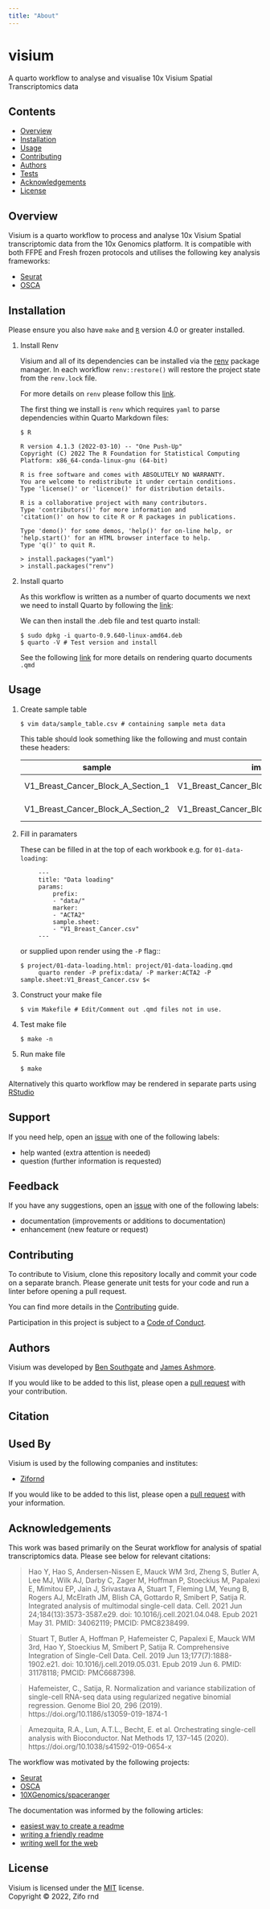 ```yaml
---
title: "About"
---
```


# visium

A quarto workflow to analyse and visualise 10x Visium Spatial Transcriptomics data 

## Contents

* [Overview](#overview)
* [Installation](#installation)
* [Usage](#usage)
* [Contributing](#contributing)
* [Authors](#authors)
* [Tests](#tests)
* [Acknowledgements](#acknowledgements)
* [License](#license)

## Overview

Visium is a quarto workflow to process and analyse 10x Visium Spatial transcriptomic data from the 10x Genomics platform. It is compatible with both FFPE and Fresh frozen protocols and utilises the following key analysis frameworks:

* [Seurat](https://satijalab.org/seurat/articles/spatial_vignette.html)
* [OSCA](https://github.com/OSCA-source/OSCA)

## Installation

Please ensure you also have `make` and [`R`](https://cran.r-project.org/bin/) version 4.0 or greater installed.

1. Install Renv

   Visium and all of its dependencies can be installed via the [renv](https://rstudio.github.io/renv/articles/renv.html) package manager. In each workflow `renv::restore()` will restore the project state from the `renv.lock` file. 

   For more details on `renv` please follow this [link](https://rstudio.github.io/renv/articles/collaborating.html).

   The first thing we install is `renv` which requires `yaml` to parse dependencies within Quarto Markdown files:

   ```console
   $ R

   R version 4.1.3 (2022-03-10) -- "One Push-Up"
   Copyright (C) 2022 The R Foundation for Statistical Computing
   Platform: x86_64-conda-linux-gnu (64-bit)

   R is free software and comes with ABSOLUTELY NO WARRANTY.
   You are welcome to redistribute it under certain conditions.
   Type 'license()' or 'licence()' for distribution details.

   R is a collaborative project with many contributors.
   Type 'contributors()' for more information and
   'citation()' on how to cite R or R packages in publications.

   Type 'demo()' for some demos, 'help()' for on-line help, or
   'help.start()' for an HTML browser interface to help.
   Type 'q()' to quit R.

   > install.packages("yaml")
   > install.packages("renv")
   ```

2. Install quarto

   As this workflow is written as a number of quarto documents we next we need to install Quarto by following the [link](https://quarto.org/docs/get-started/): 

   We can then install the .deb file and test quarto install:
   
   ```console
   $ sudo dpkg -i quarto-0.9.640-linux-amd64.deb
   $ quarto -V # Test version and install
   ```
   See the following [link](https://quarto.org/docs/get-started/hello/text-editor.html) for more details on rendering quarto documents `.qmd`

## Usage

1. Create sample table

   ```console
   $ vim data/sample_table.csv # containing sample meta data 
   ```

   This table should look something like the following and must contain these headers:

   | sample | image | slide | group | area | index | files | protocol |
   |--------|-------|-------|-------|------|-------|-------|----------|
   | V1_Breast_Cancer_Block_A_Section_1 | V1_Breast_Cancer_Block_A_Section_1_image | V19L29-097 | slide1 | B1 | T1T2-F10 | V1_Breast_Cancer_Block_A_Section_1_filtered_feature_bc_matrix.h5 | FF |
   | V1_Breast_Cancer_Block_A_Section_2 | V1_Breast_Cancer_Block_A_Section_2_image | V19L29-098 | slide2 | B1 | T1T2-H10 | V1_Breast_Cancer_Block_A_Section_2_filtered_feature_bc_matrix.h5 | FF |

2. Fill in paramaters 

   These can be filled in at the top of each workbook e.g. for `01-data-loading`:

   ```console
        ---
        title: "Data loading"
        params:
            prefix:
            - "data/"
            marker:
            - "ACTA2"
            sample.sheet:
            - "V1_Breast_Cancer.csv"
        ---
   ```
   or supplied upon render using the `-P` flag::

   ```console
   $ project/01-data-loading.html: project/01-data-loading.qmd
	    quarto render -P prefix:data/ -P marker:ACTA2 -P sample.sheet:V1_Breast_Cancer.csv $<
   ```

3. Construct your make file

   ```console
   $ vim Makefile # Edit/Comment out .qmd files not in use.
   ```

4. Test make file

   ```console
   $ make -n
   ```

5. Run make file

   ```console
   $ make
   ```

Alternatively this quarto workflow may be rendered in separate parts using [RStudio](https://quarto.org/docs/get-started/hello/rstudio.html)  

## Support

If you need help, open an [issue](https://github.com/zifornd/visium/issues) with one of the following labels:

- help wanted (extra attention is needed)
- question (further information is requested)

## Feedback

If you have any suggestions, open an [issue](https://github.com/zifornd/visium/issues) with one of the following labels:

- documentation (improvements or additions to documentation)
- enhancement (new feature or request)

## Contributing

To contribute to Visium, clone this repository locally and commit your code on a separate branch. Please generate unit tests for your code and run a linter before opening a pull request.

You can find more details in the [Contributing](https://github.com/zifornd/.github/blob/main/CONTRIBUTING.md) guide. 

Participation in this project is subject to a [Code of Conduct](https://github.com/zifornd/.github/blob/main/CODE_OF_CONDUCT.md).

## Authors

Visium was developed by [Ben Southgate](https://github.com/bensouthgate) and [James Ashmore](https://www.github.com/jma1991).

If you would like to be added to this list, please open a [pull request](https://github.com/zifornd/visium/pulls) with your contribution.

## Citation


## Used By

Visium is used by the following companies and institutes:

- [Zifornd](https://www.zifornd.com/)

If you would like to be added to this list, please open a [pull request](https://github.com/zifornd/visium/pulls) with your information.

## Acknowledgements

This work was based primarily on the Seurat workflow for analysis of spatial transcriptomics data. Please see below for relevant citations:

> Hao Y, Hao S, Andersen-Nissen E, Mauck WM 3rd, Zheng S, Butler A, Lee MJ, Wilk AJ, Darby C, Zager M, Hoffman P, Stoeckius M, Papalexi E, Mimitou EP, Jain J, Srivastava A, Stuart T, Fleming LM, Yeung B, Rogers AJ, McElrath JM, Blish CA, Gottardo R, Smibert P, Satija R. Integrated analysis of multimodal single-cell data. Cell. 2021 Jun 24;184(13):3573-3587.e29. doi: 10.1016/j.cell.2021.04.048. Epub 2021 May 31. PMID: 34062119; PMCID: PMC8238499.

> Stuart T, Butler A, Hoffman P, Hafemeister C, Papalexi E, Mauck WM 3rd, Hao Y, Stoeckius M, Smibert P, Satija R. Comprehensive Integration of Single-Cell Data. Cell. 2019 Jun 13;177(7):1888-1902.e21. doi: 10.1016/j.cell.2019.05.031. Epub 2019 Jun 6. PMID: 31178118; PMCID: PMC6687398.

> Hafemeister, C., Satija, R. Normalization and variance stabilization of single-cell RNA-seq data using regularized negative binomial regression. Genome Biol 20, 296 (2019). https://doi.org/10.1186/s13059-019-1874-1

> Amezquita, R.A., Lun, A.T.L., Becht, E. et al. Orchestrating single-cell analysis with Bioconductor. Nat Methods 17, 137–145 (2020). https://doi.org/10.1038/s41592-019-0654-x

The workflow was motivated by the following projects:

- [Seurat](https://satijalab.org/seurat/articles/spatial_vignette.html)
- [OSCA](https://github.com/OSCA-source/OSCA)
- [10XGenomics/spaceranger](https://support.10xgenomics.com/spatial-gene-expression/software/pipelines/latest/what-is-space-ranger)

The documentation was informed by the following articles:

- [easiest way to create a readme](https://readme.so)
- [writing a friendly readme](https://rowanmanning.com/posts/writing-a-friendly-readme/)
- [writing well for the web](https://www.gov.uk/guidance/content-design/writing-for-gov-uk)

## License

Visium is licensed under the [MIT](LICENSE) license.  
Copyright &copy; 2022, Zifo rnd
